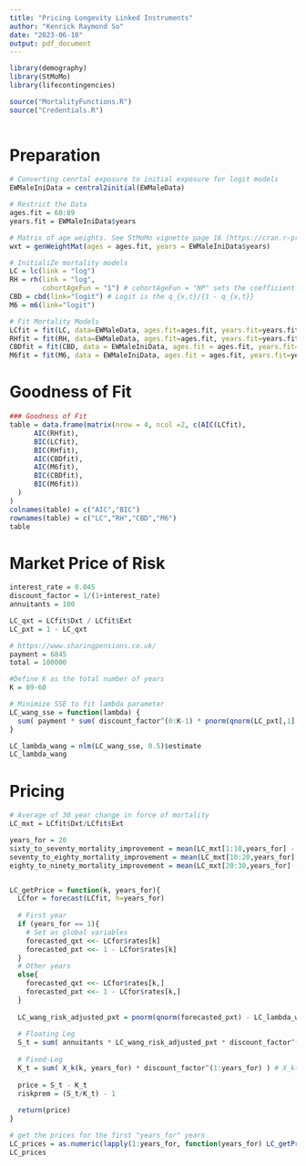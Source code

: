 ```yaml
---
title: "Pricing Longevity Linked Instruments"
author: "Kenrick Raymond So"
date: "2023-06-10"
output: pdf_document
---
```


```r
library(demography)
library(StMoMo)
library(lifecontingencies)

source("MortalityFunctions.R")
source("Credentials.R")
      
```

# Preparation

```r

# Converting cenrtal exposure to initial exposure for logit models
EWMaleIniData = central2initial(EWMaleData)

# Restrict the Data
ages.fit = 60:89
years.fit = EWMaleIniData$years

# Matrix of age weights. See StMoMo vignette page 16 (https://cran.r-project.org/web/packages/StMoMo/vignettes/StMoMoVignette.pdf)
wxt = genWeightMat(ages = ages.fit, years = EWMaleIniData$years)

# InitialiZe mortality models
LC = lc(link = "log")
RH = rh(link = "log", 
        cohortAgeFun = "1") # cohortAgeFun = "NP" sets the coefficient of the cohort term to be a variable not equal to 1
CBD = cbd(link="logit") # Logit is the q_{x,t}/{1 - q_{x,t}}
M6 = m6(link="logit")

# Fit Mortality Models
LCfit = fit(LC, data=EWMaleData, ages.fit=ages.fit, years.fit=years.fit)
RHfit = fit(RH, data=EWMaleData, ages.fit=ages.fit, years.fit=years.fit)
CBDfit = fit(CBD, data = EWMaleIniData, ages.fit = ages.fit, years.fit=years.fit, wxt = wxt)
M6fit = fit(M6, data = EWMaleIniData, ages.fit = ages.fit, years.fit=years.fit, wxt = wxt)


```

# Goodness of Fit

```r
### Goodness of Fit
table = data.frame(matrix(nrow = 4, ncol =2, c(AIC(LCfit),
      AIC(RHfit),
      BIC(LCfit),
      BIC(RHfit),
      AIC(CBDfit),
      AIC(M6fit),
      BIC(CBDfit),
      BIC(M6fit))
  )
)
colnames(table) = c("AIC","BIC")
rownames(table) = c("LC","RH","CBD","M6")
table
```

# Market Price of Risk

```r
interest_rate = 0.045
discount_factor = 1/(1+interest_rate)
annuitants = 100

LC_qxt = LCfit$Dxt / LCfit$Ext
LC_pxt = 1 - LC_qxt

# https://www.sharingpensions.co.uk/
payment = 6845
total = 100000

#Define K as the total number of years
K = 89-60

# Minimize SSE to fit lambda parameter
LC_wang_sse = function(lambda) {
  sum( payment * sum( discount_factor^(0:K-1) * pnorm(qnorm(LC_pxt[,1] ) - lambda))  - total )^2
}

LC_lambda_wang = nlm(LC_wang_sse, 0.5)$estimate
LC_lambda_wang
```

# Pricing 

```r
# Average of 30 year change in force of mortality
LC_mxt = LCfit$Dxt/LCfit$Ext

years_for = 20 
sixty_to_seventy_mortality_improvement = mean(LC_mxt[1:10,years_for] - LC_mxt[1:10,1])
seventy_to_eighty_mortality_improvement = mean(LC_mxt[10:20,years_for] - LC_mxt[10:20,1])
eighty_to_ninety_mortality_improvement = mean(LC_mxt[20:30,years_for] - LC_mxt[20:30,1])


LC_getPrice = function(k, years_for){
  LCfor = forecast(LCfit, h=years_for)
  
  # First year
  if (years_for == 1){
    # Set as global variables
    forecasted_qxt <<- LCfor$rates[k]
    forecasted_pxt <<- 1 - LCfor$rates[k]  
  }
  # Other years
  else{ 
    forecasted_qxt <<- LCfor$rates[k,]
    forecasted_pxt <<- 1 - LCfor$rates[k,]
  }
  
  LC_wang_risk_adjusted_pxt = pnorm(qnorm(forecasted_pxt) - LC_lambda_wang)
  
  # Floating Leg
  S_t = sum( annuitants * LC_wang_risk_adjusted_pxt * discount_factor^(1:years_for) )
  
  # Fixed-Leg 
  K_t = sum( X_k(k, years_for) * discount_factor^(1:years_for) ) # X_k(k, t)
  
  price = S_t - K_t
  riskprem = (S_t/K_t) - 1
  
  return(price)
}

# get the prices for the first "years_for" years
LC_prices = as.numeric(lapply(1:years_for, function(years_for) LC_getPrice(5, years_for)))
LC_prices
```
